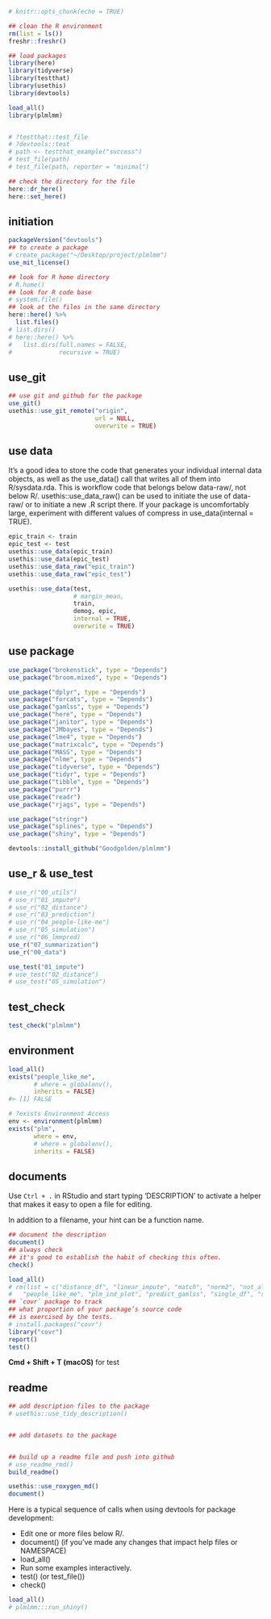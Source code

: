 

```r
# knitr::opts_chunk(echo = TRUE)

## clean the R environment
rm(list = ls())
freshr::freshr()

## load packages
library(here)
library(tidyverse)
library(testthat)
library(usethis)
library(devtools)

load_all()
library(plmlmm)


# ?testthat::test_file
# ?devtools::test
# path <- testthat_example("success")
# test_file(path)
# test_file(path, reporter = "minimal")

## check the directory for the file
here::dr_here()
here::set_here()
```


## initiation

```r
packageVersion("devtools")
## to create a package
# create_package("~/Desktop/project/plmlmm")
use_mit_license()

## look for R home directory
# R.home()
## look for R code base
# system.file()
## look at the files in the same directory
here::here() %>%
  list.files()
# list.dirs()
# here::here() %>%
#   list.dirs(full.names = FALSE,
#             recursive = TRUE)
```


## use_git

```r
## use git and github for the package
use_git()
usethis::use_git_remote("origin", 
                        url = NULL, 
                        overwrite = TRUE)

```


## use data


It’s a good idea to store the code that generates your individual internal data objects, as well as the use_data() call that writes all of them into R/sysdata.rda. This is workflow code that belongs below data-raw/, not below R/.
usethis::use_data_raw() can be used to initiate the use of data-raw/ or to initiate a new .R script there.
If your package is uncomfortably large, experiment with different values of compress in use_data(internal = TRUE).

```r
epic_train <- train 
epic_test <- test
usethis::use_data(epic_train)
usethis::use_data(epic_test)
usethis::use_data_raw("epic_train")
usethis::use_data_raw("epic_test")

usethis::use_data(test, 
                  # margin_mean,
                  train, 
                  demog, epic,
                  internal = TRUE,
                  overwrite = TRUE)
```


## use package

```r
use_package("brokenstick", type = "Depends")
use_package("broom.mixed", type = "Depends")

use_package("dplyr", type = "Depends")
use_package("forcats", type = "Depends")
use_package("gamlss", type = "Depends")
use_package("here", type = "Depends")
use_package("janitor", type = "Depends")
use_package("JMbayes", type = "Depends")
use_package("lme4", type = "Depends")
use_package("matrixcalc", type = "Depends")
use_package("MASS", type = "Depends")
use_package("nlme", type = "Depends")
use_package("tidyverse", type = "Depends")
use_package("tidyr", type = "Depends")
use_package("tibble", type = "Depends")
use_package("purrr")
use_package("readr")
use_package("rjags", type = "Depends")

use_package("stringr")
use_package("splines", type = "Depends")
use_package("shiny", type = "Depends")

devtools::install_github("Goodgolden/plmlmm")
```


## use_r & use_test

```r
# use_r("00_utils")
# use_r("01_impute")
# use_r("02_distance")
# use_r("03_prediction")
# use_r("04_people-like-me")
# use_r("05_simulation")
# use_r("06_lmmpred)
use_r("07_summarization")
use_r("00_data")

use_test("01_impute")
# use_test("02_distance")
# use_test("05_simulation")
```

## test_check

```r

test_check("plmlmm")
```


## environment

```r
load_all()
exists("people_like_me",
       # where = globalenv(), 
       inherits = FALSE)
#> [1] FALSE

# ?exists Environment Access
env <- environment(plmlmm)
exists("plm", 
       where = env,
       # where = globalenv(), 
       inherits = FALSE)
```


## documents

Use `Ctrl + .` in RStudio and start typing 'DESCRIPTION' to activate a helper that makes it easy to open a file for editing. 

In addition to a filename, your hint can be a function name. 

```r
## document the description
document()
## always check 
## it's good to establish the habit of checking this often.
check()
```


```r
load_all()
# rm(list = c("distance_df", "linear_impute", "match", "norm2", "not_all_na", "not_any_na",
#   "people_like_me", "plm_ind_plot", "predict_gamlss", "single_df", "soft_fun"))
## `covr` package to track 
## what proportion of your package’s source code
## is exercised by the tests.
# install.packages("covr")
library("covr")
report()
test()
```

**Cmd + Shift + T (macOS)** for test

## readme

```r
## add description files to the package
# usethis::use_tidy_description()


## add datasets to the package


## build up a readme file and push into github
# use_readme_rmd()
build_readme()

usethis::use_roxygen_md()
document()

```


Here is a typical sequence of calls when using devtools for package development:

- Edit one or more files below R/.
- document() (if you’ve made any changes that impact help files or  NAMESPACE)
- load_all()
- Run some examples interactively.
- test() (or test_file())
- check()


```r
load_all()
# plmlmm:::run_shiny()
```

